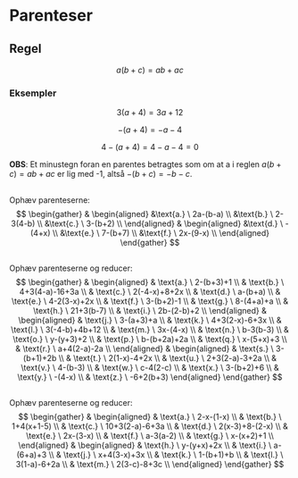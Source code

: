 # Parenteser
## Regel
$$a(b+c)=ab+ac$$

### Eksempler

$$3(a+4)=3a+12$$

$$-(a+4)=-a-4$$

$$4-(a+4)=4-a-4=0$$

**OBS**: Et minustegn foran en parentes betragtes som om at a i reglen $a(b+c)=ab+ac$ er lig med -1, altså $-(b+c)=-b-c$.

##
Ophæv parenteserne:
$$
\begin{gather}
&
\begin{aligned}
&\text{a.} \ 2a-(b-a) \\
&\text{b.} \ 2-3(4-b) \\
&\text{c.} \ 3-(b+2) \\
\end{aligned}
& 
\begin{aligned}
&\text{d.} \ -(4+x) \\
&\text{e.} \ 7-(b+7) \\
&\text{f.} \ 2x-(9-x) \\
\end{aligned}
\end{gather}
$$

##
Ophæv parenteserne og reducer:
$$
\begin{gather}
&
\begin{aligned}
& \text{a.} \ 2-(b+3)+1 \\
& \text{b.} \ 4+3(4-a)-16+3a \\
& \text{c.} \ 2(-4-x)+8+2x \\
& \text{d.} \ a-(b+a) \\
& \text{e.} \ 4-2(3-x)+2x \\
& \text{f.} \ 3-(b+2)-1 \\
& \text{g.} \ 8-(4+a)+a \\
& \text{h.} \ 21+3(b-7) \\
& \text{i.} \ 2b-(2-b)+2 \\
\end{aligned}
&
\begin{aligned}
& \text{j.} \ 3-(a+3)+a \\
& \text{k.} \ 4+3(2-x)-6+3x \\
& \text{l.} \ 3(-4-b)+4b+12 \\
& \text{m.} \ 3x-(4-x) \\
& \text{n.} \ b-3(b-3) \\
& \text{o.} \ y-(y+3)+2 \\
& \text{p.} \ b-(b+2a)+2a \\
& \text{q.} \ x-(5+x)+3 \\
& \text{r.} \ a+4(2-a)-2a \\
\end{aligned}
&
\begin{aligned}
& \text{s.} \ 3-(b+1)+2b \\
& \text{t.} \ 2(1-x)-4+2x \\
& \text{u.} \ 2+3(2-a)-3+2a \\
& \text{v.} \ 4-(b-3) \\
& \text{w.} \ c-4(2-c) \\
& \text{x.} \ 3-(b+2)+6 \\
& \text{y.} \ -(4-x) \\
& \text{z.} \ -6+2(b+3)
\end{aligned}
\end{gather}
$$

##
Ophæv parenteserne og reducer:
$$
\begin{gather}
&
\begin{aligned}
& \text{a.} \ 2-x-(1-x) \\
& \text{b.} \ 1+4(x+1-5) \\
& \text{c.} \ 10+3(2-a)-6+3a \\
& \text{d.} \ 2(x-3)+8-(2-x) \\
& \text{e.} \ 2x-(3-x) \\
& \text{f.} \ a-3(a-2) \\
& \text{g.} \ x-(x+2)+1 \\
\end{aligned}
&
\begin{aligned}
& \text{h.} \ y-(y+x)+2x \\
& \text{i.} \ a-(6+a)+3 \\
& \text{j.} \ x+4(3-x)+3x \\
& \text{k.} \ 1-(b+1)+b \\
& \text{l.} \ 3(1-a)-6+2a \\
& \text{m.} \ 2(3-c)-8+3c \\
\end{aligned}
\end{gather}
$$

